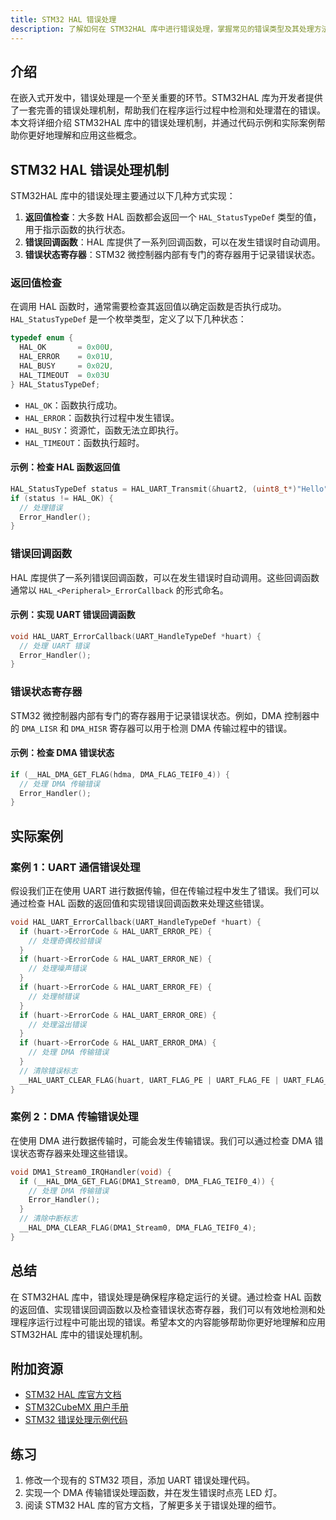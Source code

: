```yaml
---
title: STM32 HAL 错误处理
description: 了解如何在 STM32HAL 库中进行错误处理，掌握常见的错误类型及其处理方法，并通过实际案例加深理解。
---
```


## 介绍

在嵌入式开发中，错误处理是一个至关重要的环节。STM32HAL 库为开发者提供了一套完善的错误处理机制，帮助我们在程序运行过程中检测和处理潜在的错误。本文将详细介绍 STM32HAL 库中的错误处理机制，并通过代码示例和实际案例帮助你更好地理解和应用这些概念。

## STM32 HAL 错误处理机制

STM32HAL 库中的错误处理主要通过以下几种方式实现：

1. **返回值检查**：大多数 HAL 函数都会返回一个 `HAL_StatusTypeDef` 类型的值，用于指示函数的执行状态。
2. **错误回调函数**：HAL 库提供了一系列回调函数，可以在发生错误时自动调用。
3. **错误状态寄存器**：STM32 微控制器内部有专门的寄存器用于记录错误状态。

### 返回值检查

在调用 HAL 函数时，通常需要检查其返回值以确定函数是否执行成功。`HAL_StatusTypeDef` 是一个枚举类型，定义了以下几种状态：

```c
typedef enum {
  HAL_OK       = 0x00U,
  HAL_ERROR    = 0x01U,
  HAL_BUSY     = 0x02U,
  HAL_TIMEOUT  = 0x03U
} HAL_StatusTypeDef;
```

- `HAL_OK`：函数执行成功。
- `HAL_ERROR`：函数执行过程中发生错误。
- `HAL_BUSY`：资源忙，函数无法立即执行。
- `HAL_TIMEOUT`：函数执行超时。

#### 示例：检查 HAL 函数返回值

```c
HAL_StatusTypeDef status = HAL_UART_Transmit(&huart2, (uint8_t*)"Hello", 5, 1000);
if (status != HAL_OK) {
  // 处理错误
  Error_Handler();
}
```

### 错误回调函数

HAL 库提供了一系列错误回调函数，可以在发生错误时自动调用。这些回调函数通常以 `HAL_<Peripheral>_ErrorCallback` 的形式命名。

#### 示例：实现 UART 错误回调函数

```c
void HAL_UART_ErrorCallback(UART_HandleTypeDef *huart) {
  // 处理 UART 错误
  Error_Handler();
}
```

### 错误状态寄存器

STM32 微控制器内部有专门的寄存器用于记录错误状态。例如，DMA 控制器中的 `DMA_LISR` 和 `DMA_HISR` 寄存器可以用于检测 DMA 传输过程中的错误。

#### 示例：检查 DMA 错误状态

```c
if (__HAL_DMA_GET_FLAG(hdma, DMA_FLAG_TEIF0_4)) {
  // 处理 DMA 传输错误
  Error_Handler();
}
```

## 实际案例

### 案例 1：UART 通信错误处理

假设我们正在使用 UART 进行数据传输，但在传输过程中发生了错误。我们可以通过检查 HAL 函数的返回值和实现错误回调函数来处理这些错误。

```c
void HAL_UART_ErrorCallback(UART_HandleTypeDef *huart) {
  if (huart->ErrorCode & HAL_UART_ERROR_PE) {
    // 处理奇偶校验错误
  }
  if (huart->ErrorCode & HAL_UART_ERROR_NE) {
    // 处理噪声错误
  }
  if (huart->ErrorCode & HAL_UART_ERROR_FE) {
    // 处理帧错误
  }
  if (huart->ErrorCode & HAL_UART_ERROR_ORE) {
    // 处理溢出错误
  }
  if (huart->ErrorCode & HAL_UART_ERROR_DMA) {
    // 处理 DMA 传输错误
  }
  // 清除错误标志
  __HAL_UART_CLEAR_FLAG(huart, UART_FLAG_PE | UART_FLAG_FE | UART_FLAG_NE | UART_FLAG_ORE);
}
```

### 案例 2：DMA 传输错误处理

在使用 DMA 进行数据传输时，可能会发生传输错误。我们可以通过检查 DMA 错误状态寄存器来处理这些错误。

```c
void DMA1_Stream0_IRQHandler(void) {
  if (__HAL_DMA_GET_FLAG(DMA1_Stream0, DMA_FLAG_TEIF0_4)) {
    // 处理 DMA 传输错误
    Error_Handler();
  }
  // 清除中断标志
  __HAL_DMA_CLEAR_FLAG(DMA1_Stream0, DMA_FLAG_TEIF0_4);
}
```

## 总结

在 STM32HAL 库中，错误处理是确保程序稳定运行的关键。通过检查 HAL 函数的返回值、实现错误回调函数以及检查错误状态寄存器，我们可以有效地检测和处理程序运行过程中可能出现的错误。希望本文的内容能够帮助你更好地理解和应用 STM32HAL 库中的错误处理机制。

## 附加资源

- [STM32 HAL 库官方文档](https://www.st.com/resource/en/user_manual/dm00105879.pdf)
- [STM32CubeMX 用户手册](https://www.st.com/resource/en/user_manual/dm00104712.pdf)
- [STM32 错误处理示例代码](https://github.com/STMicroelectronics/STM32CubeF4)

## 练习

1. 修改一个现有的 STM32 项目，添加 UART 错误处理代码。
2. 实现一个 DMA 传输错误处理函数，并在发生错误时点亮 LED 灯。
3. 阅读 STM32 HAL 库的官方文档，了解更多关于错误处理的细节。
